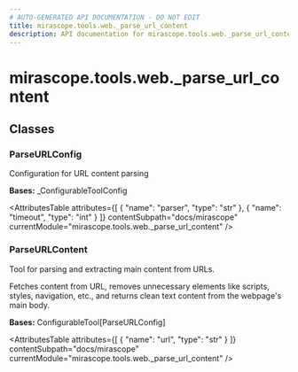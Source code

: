 ```yaml
---
# AUTO-GENERATED API DOCUMENTATION - DO NOT EDIT
title: mirascope.tools.web._parse_url_content
description: API documentation for mirascope.tools.web._parse_url_content
---
```


# mirascope.tools.web._parse_url_content

<ApiType type="Module" />

## Classes

### ParseURLConfig

<ApiType type="Class" />

Configuration for URL content parsing

**Bases:** _ConfigurableToolConfig

<AttributesTable
  attributes={[
  {
    "name": "parser",
    "type": "str"
  },
  {
    "name": "timeout",
    "type": "int"
  }
]}
  contentSubpath="docs/mirascope"
  currentModule="mirascope.tools.web._parse_url_content"
/>


### ParseURLContent

<ApiType type="Class" />

Tool for parsing and extracting main content from URLs.

Fetches content from URL, removes unnecessary elements like scripts, styles, navigation, etc.,
and returns clean text content from the webpage's main body.

**Bases:** ConfigurableTool[ParseURLConfig]

<AttributesTable
  attributes={[
  {
    "name": "url",
    "type": "str"
  }
]}
  contentSubpath="docs/mirascope"
  currentModule="mirascope.tools.web._parse_url_content"
/>



